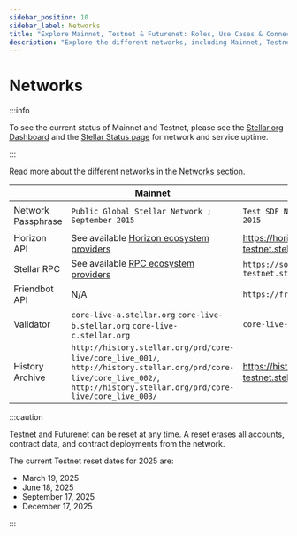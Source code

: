 ```yaml
---
sidebar_position: 10
sidebar_label: Networks
title: "Explore Mainnet, Testnet & Futurenet: Roles, Use Cases & Connectivity"
description: "Explore the different networks, including Mainnet, Testnet, and Futurenet. Learn their roles, use cases, and how to connect for development and testing."
---
```


# Networks

:::info

To see the current status of Mainnet and Testnet, please see the [Stellar.org Dashboard](https://dashboard.stellar.org/) and the [Stellar Status page](https://status.stellar.org/) for network and service uptime.

:::

Read more about the different networks in the [Networks section](../learn/fundamentals/networks.mdx).

|  | Mainnet | Testnet | Futurenet |
| :-- | --- | --- | --- |
| Network Passphrase | `Public Global Stellar Network ; September 2015` | `Test SDF Network ; September 2015` | `Test SDF Future Network ; October 2022` |
| Horizon API | See available [Horizon ecosystem providers] | https://horizon-testnet.stellar.org | https://horizon-futurenet.stellar.org |
| Stellar RPC | See available [RPC ecosystem providers] | `https://soroban-testnet.stellar.org` | `https://rpc-futurenet.stellar.org` |
| Friendbot API | N/A | `https://friendbot.stellar.org` | `https://friendbot-futurenet.stellar.org` |
| Validator | `core-live-a.stellar.org` `core-live-b.stellar.org` `core-live-c.stellar.org` | `core-live-testnet.stellar.org` | `core-live-futurenet.stellar.org` |
| History Archive | `http://history.stellar.org/prd/core-live/core_live_001/`, `http://history.stellar.org/prd/core-live/core_live_002/`, `http://history.stellar.org/prd/core-live/core_live_003/` | https://history-testnet.stellar.org | https://history-futurenet.stellar.org |

:::caution

Testnet and Futurenet can be reset at any time. A reset erases all accounts, contract data, and contract deployments from the network.

The current Testnet reset dates for 2025 are:

- March 19, 2025
- June 18, 2025
- September 17, 2025
- December 17, 2025

:::

[horizon ecosystem providers]: ../data/apis/horizon/horizon-providers.mdx
[rpc ecosystem providers]: ../data/apis/rpc/rpc-providers.mdx
